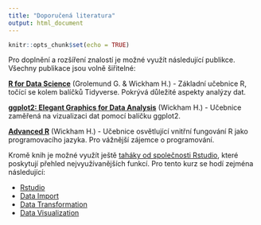 ```yaml
---
title: "Doporučená literatura"
output: html_document
---
```


```r
knitr::opts_chunk$set(echo = TRUE)
```

Pro doplnění a rozšíření znalostí je možné využít následující publikce. Všechny publikace jsou volně šiřitelné:

[**R for Data Science**](https://r4ds.had.co.nz/) (Grolemund G. & Wickham H.) - Základní učebnice R, točící se kolem balíčků Tidyverse. Pokrývá důležité aspekty analýzy dat.

[**ggplot2: Elegant Graphics for Data Analysis**](https://ggplot2-book.org/) (Wickham H.) - Učebnice zaměřená na vizualizaci dat pomocí balíčku ggplot2.

[**Advanced R**](https://adv-r.hadley.nz/) (Wickham H.) - Učebnice osvětlující vnitřní fungování R jako programovacího jazyka. Pro vážnější zájemce o programování.


Kromě knih je možné využít ještě [taháky od společnosti Rstudio](https://rstudio.com/resources/cheatsheets/), které poskytují přehled nejvyužívanějších funkcí.
Pro tento kurz se hodí zejména následující:

- [Rstudio](https://raw.githubusercontent.com/rstudio/cheatsheets/master/data-visualization-2.1.pdf)
- [Data Import](https://raw.githubusercontent.com/rstudio/cheatsheets/master/data-import.pdf)
- [Data Transformation](https://raw.githubusercontent.com/rstudio/cheatsheets/master/data-transformation.pdf)
- [Data Visualization](https://raw.githubusercontent.com/rstudio/cheatsheets/master/data-visualization-2.1.pdf)



